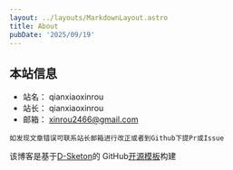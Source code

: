 ---
layout: ../layouts/MarkdownLayout.astro
title: About
pubDate: '2025/09/19'
---

## 本站信息

- 站名： qianxiaoxinrou
- 站长： qianxiaoxinrou
- 邮箱： xinrou2466@gmail.com

```
如发现文章错误可联系站长邮箱进行改正或者到Github下提Pr或Issue

```

该博客是基于[D-Sketon](https://github.com/D-Sketon)的 GitHub[开源模板](https://github.com/D-Sketon/astro-theme-reimu)构建
